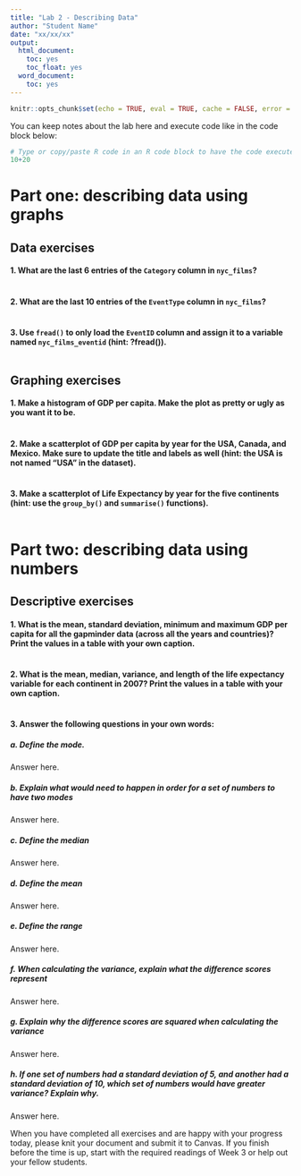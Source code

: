 ```yaml
---
title: "Lab 2 - Describing Data"
author: "Student Name"
date: "xx/xx/xx"
output:
  html_document:
    toc: yes
    toc_float: yes
  word_document:
    toc: yes
---
```


```r
knitr::opts_chunk$set(echo = TRUE, eval = TRUE, cache = FALSE, error = TRUE, message = FALSE, warning = TRUE, tidy = TRUE)
```

You can keep notes about the lab here and execute code like in the code block below:

```r
# Type or copy/paste R code in an R code block to have the code executed and the output printed in your final (knitted) document.
10+20
```

# Part one: describing data using graphs 

## Data exercises

#### 1. What are the last 6 entries of the `Category` column in `nyc_films`? 
```r

```

#### 2. What are the last 10 entries of the `EventType` column in `nyc_films`? 
```r

```

#### 3. Use `fread()` to only load the `EventID` column and assign it to a variable named `nyc_films_eventid` (hint: ?fread()).
```r

```

## Graphing exercises

#### 1. Make a histogram of GDP per capita. Make the plot as pretty or ugly as you want it to be.
```r


```

#### 2. Make a scatterplot of GDP per capita by year for the USA, Canada, and Mexico. Make sure to update the title and labels as well (hint: the USA is not named "USA" in the dataset).
```r


```

#### 3. Make a scatterplot of Life Expectancy by year for the five continents (hint: use the `group_by()` and `summarise()` functions).
```r


```

# Part two: describing data using numbers

## Descriptive exercises

#### 1. What is the mean, standard deviation, minimum and maximum GDP per capita for all the gapminder data (across all the years and countries)? Print the values in a table with your own caption.
```r

```

#### 2. What is the mean, median, variance, and length of the life expectancy variable for each continent in 2007? Print the values in a table with your own caption.
```r

```

#### 3. Answer the following questions in your own words:

##### a. Define the mode.
Answer here.

##### b. Explain what would need to happen in order for a set of numbers to have two modes
Answer here.
  
##### c. Define the median 
Answer here.
  
##### d. Define the mean 
Answer here.
  
##### e. Define the range
Answer here.
  
##### f. When calculating the variance, explain what the difference scores represent
Answer here.
  
##### g. Explain why the difference scores are squared when calculating the variance
Answer here.
  
##### h. If one set of numbers had a standard deviation of 5, and another had a standard deviation of 10, which set of numbers would have greater variance? Explain why.
Answer here.

When you have completed all exercises and are happy with your progress today, please knit your document and submit it to Canvas. If you finish before the time is up, start with the required readings of Week 3 or help out your fellow students. 